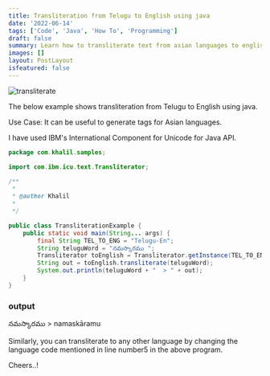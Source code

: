 ```yaml
---
title: Transliteration from Telugu to English using java
date: '2022-06-14'
tags: ['Code', 'Java', 'How To', 'Programming']
draft: false
summary: Learn how to transliterate text from asian languages to english
images: []
layout: PostLayout
isfeatured: false
---
```


![transliterate](https://1.bp.blogspot.com/-7LNiZzTwDTw/X6-q8ZmGCJI/AAAAAAAAAB0/MGAA5jIaAzEuOlkI7gLIPC4AWjgQp_KQwCLcBGAsYHQ/w640-h308/transliterate-telugu-english.png)

The below example shows transliteration from Telugu to English using java.

Use Case: It can be useful to generate tags for Asian languages.

I have used IBM's International Component for Unicode for Java API.

```java
package com.khalil.samples;

import com.ibm.icu.text.Transliterator;

/**
 *
 * @author Khalil
 *
 */

public class TransliterationExample {
	public static void main(String... args) {
		final String TEL_TO_ENG = "Telugu-En";
		String teluguWord = "నమస్కారము ";
		Transliterator toEnglish = Transliterator.getInstance(TEL_TO_ENG);
		String out = toEnglish.transliterate(teluguWord);
		System.out.println(teluguWord + "  > " + out);
	}
}
```

### output

నమస్కారము > namaskāramu

Similarly, you can transliterate to any other language by changing the language code mentioned in line number5 in the above program.

Cheers..!
